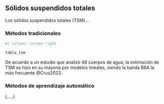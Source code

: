 ## Sólidos suspendidos totales

Los sólidos suspendidos totales (TSM)...

### Métodos tradicionales

```r
#| column: screen-right

tabla_tsm
```

De acuerdo a un estudio que analizó 48 cuerpos de agua, la estimación de TSM se hizo en su mayoría por modelos lineales, siendo la banda B8A la más frecuente @Cruz2023.

### Métodos de aprendizaje automático

(.....)

